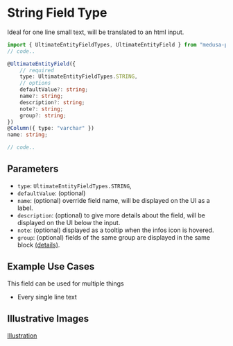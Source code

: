 # String Field Type

Ideal for one line small text, will be translated to an html input.

```ts
import { UltimateEntityFieldTypes, UltimateEntityField } from "medusa-plugin-ultimate/dist/index";
// code..

@UltimateEntityField({
    // required
    type: UltimateEntityFieldTypes.STRING,
    // options
    defaultValue?: string;
    name?: string;
    description?: string;
    note?: string;
    group?: string;
})
@Column({ type: "varchar" })
name: string;

// code..
```

## Parameters

- `type`: `UltimateEntityFieldTypes.STRING`,
- `defaultValue`: (optional)
- `name`: (optional) override field name, will be displayed on the UI as a label.
- `description`: (optional) to give more details about the field, will be displayed on the UI below the input.
- `note`: (optional) displayed as a tooltip when the infos icon is hovered.
- `group`: (optional) fields of the same group are displayed in the same block [(details)](/advanced/grouping).

## Example Use Cases

This field can be used for multiple things

- Every single line text

## Illustrative Images

[Illustration](/assets/ultimate-entity-field-type-illustration.png)
